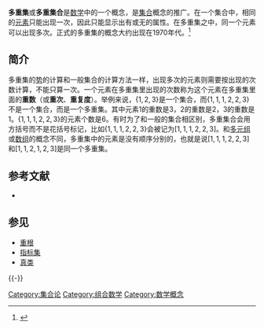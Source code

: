 {{Expand|time=2017-08-08T16:22:34+00:00}} 

'''多重集'''或'''多重集合'''是[[数学|数学]]中的一个概念，是[[集合|集合]]概念的推广。在一个集合中，相同的[[元素|元素]]只能出现一次，因此只能显示出有或无的属性。在多重集之中，同一个元素可以出现多次。正式的多重集的概念大约出现在1970年代。<ref>{{cite book
  | last = Knuth
  | first = Donald E.
  | authorlink =Donald Knuth
  | title = The Art of Computer Programming Vol. 2: Seminumerical Algorithms
  | publisher = Addison Wesley
  | year =1998
  | pages =694
  | isbn =0201896842 }}</ref> 

== 简介 ==
多重集的[[势|势]]的计算和一般集合的计算方法一样，出现多次的元素则需要按出现的次数计算，不能只算一次。一个元素在多重集里出现的次数称为这个元素在多重集里面的'''重数'''（或'''重次'''、'''重复度'''）。举例来说，<math>\left\{ 1, 2, 3\right\}</math>是一个集合，而<math>\left\{ 1, 1, 1, 2, 2, 3\right\}</math>不是一个集合，而是一个多重集。其中元素1的重数是3，2的重数是2，3的重数是1。<math>\left\{ 1, 1, 1, 2, 2, 3\right\}</math>的元素个数是6。有时为了和一般的集合相区别，多重集合会用方括号而不是花括号标记，比如<math>\left\{ 1, 1, 1, 2, 2, 3\right\}</math>会被记为<math>\left[ 1, 1, 1, 2, 2, 3\right]</math>。和[[多元组|多元组]]或[[数组|数组]]的概念不同，多重集中的元素是没有顺序分别的，也就是说<math>\left[ 1, 1, 1, 2, 2, 3\right]</math>和<math>\left[ 1,  1, 2, 1, 2, 3\right]</math>是同一个多重集。

==参考文献==
{{Reflist}}
* {{cite book
  | author = 屈婉玲,耿素云,张立昂
  | title = 《离散数学》
  | url = https://archive.org/details/lisanshuxue0000quwa_z2v3
  | publisher = 高等教育出版社
  | year =2008
  | isbn =9787040231250 }}

==参见==
*[[重根|重根]]
*[[指标集|指标集]]
*[[真类|真类]]

{{-}}
{{Data structures}}

[[Category:集合论|Category:集合论]]
[[Category:组合数学|Category:组合数学]]
[[Category:数学概念|Category:数学概念]]